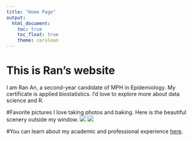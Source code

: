 ```yaml
---
title: "Home Page"
output: 
  html_document:
    toc: true
    toc_float: true
    theme: cerulean
---
```


# This is Ran's website
I am Ran An, a second-year candidate of MPH in Epidemiology. My certificate is applied biostatistics. I'd love to explore more about data science and R.

#Favorite pictures
I love taking photos and baking. Here is the beautiful scenery outside my window.
![](images/scenery.jpeg)
![](images/scenery2.jpeg)

#You can learn about my academic and professional experience [here](academic.html).

